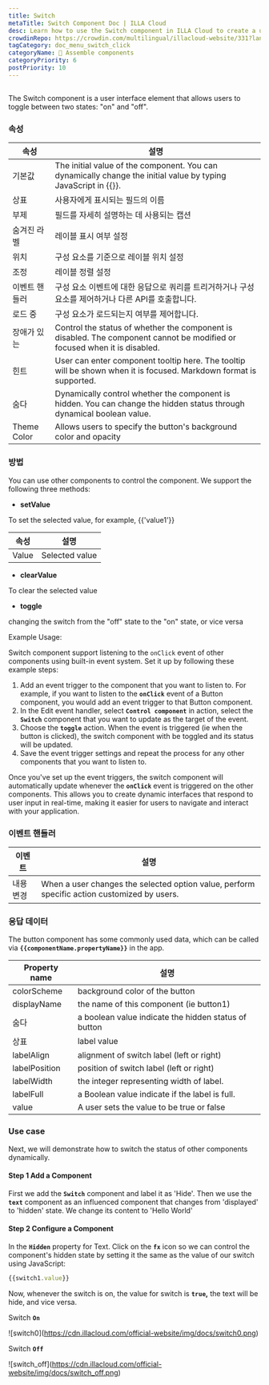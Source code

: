 ```yaml
---
title: Switch
metaTitle: Switch Component Doc | ILLA Cloud
desc: Learn how to use the Switch component in ILLA Cloud to create a user interface that lets users switch between two options. See examples and properties of Switch.
crowdinRepo: https://crowdin.com/multilingual/illacloud-website/331?languages=en&filter=basic&value=0
tagCategory: doc_menu_switch_click
categoryName: 🧬 Assemble components
categoryPriority: 6
postPriority: 10
---
```


## <h2 hidden>What is Switch?</h2>

The Switch component is a user interface element that allows users to toggle between two states: "on" and "off".

### 속성

| 속성          | 설명                                                                                                                        |
| ----------- | ------------------------------------------------------------------------------------------------------------------------- |
| 기본값         | The initial value of the component. You can dynamically change the initial value by typing JavaScript in {{}}.            |
| 상표          | 사용자에게 표시되는 필드의 이름                                                                                                         |
| 부제          | 필드를 자세히 설명하는 데 사용되는 캡션                                                                                                    |
| 숨겨진 라벨      | 레이블 표시 여부 설정                                                                                                              |
| 위치          | 구성 요소를 기준으로 레이블 위치 설정                                                                                                     |
| 조정          | 레이블 정렬 설정                                                                                                                 |
| 이벤트 핸들러     | 구성 요소 이벤트에 대한 응답으로 쿼리를 트리거하거나 구성 요소를 제어하거나 다른 API를 호출합니다.                                                                 |
| 로드 중        | 구성 요소가 로드되는지 여부를 제어합니다.                                                                                                   |
| 장애가 있는      | Control the status of whether the component is disabled. The component cannot be modified or focused when it is disabled. |
| 힌트          | User can enter component tooltip here. The tooltip will be shown when it is focused. Markdown format is supported.        |
| 숨다          | Dynamically control whether the component is hidden. You can change the hidden status through dynamical boolean value.    |
| Theme Color | Allows users to specify the button's background color and opacity                                                         |

### 방법

You can use other components to control the component. We support the following three methods:

-   **setValue**

To set the selected value, for example, {{'value1'}}

| 속성    | 설명             |
| ----- | -------------- |
| Value | Selected value |

-   **clearValue**

To clear the selected value

-   **toggle**

changing the switch from the "off" state to the "on" state, or vice versa

Example Usage:

Switch component support listening to the `onClick` event of other components using built-in event system. Set it up by following these example steps:

1.  Add an event trigger to the component that you want to listen to. For example, if you want to listen to the **`onClick`** event of a Button component, you would add an event trigger to that Button component.
2.  In the Edit event handler, select **`Control component`** in action, select the **`Switch`** component that you want to update as the target of the event.
3.  Choose the **`toggle`** action. When the event is triggered (ie when the button is clicked), the switch component with be toggled and its status will be updated.
4.  Save the event trigger settings and repeat the process for any other components that you want to listen to.

Once you've set up the event triggers, the switch component will automatically update whenever the **`onClick`** event is triggered on the other components. This allows you to create dynamic interfaces that respond to user input in real-time, making it easier for users to navigate and interact with your application.

### 이벤트 핸들러

| 이벤트   | 설명                                                                                          |
| ----- | ------------------------------------------------------------------------------------------- |
| 내용 변경 | When a user changes the selected option value, perform specific action customized by users. |

### 응답 데이터

The button component has some commonly used data, which can be called via **`{{componentName.propertyName}}`** in the app.

| Property name | 설명                                                   |
| ------------- | ---------------------------------------------------- |
| colorScheme   | background color of the button                       |
| displayName   | the name of this component (ie button1)              |
| 숨다            | a boolean value indicate the hidden status of button |
| 상표            | label value                                          |
| labelAlign    | alignment of switch label (left or right)            |
| labelPosition | position of switch label (left or right)             |
| labelWidth    | the integer representing width of label.             |
| labelFull     | a Boolean value indicate if the label is full.       |
| value         | A user sets the value to be true or false            |

### Use case

Next, we will demonstrate how to switch the status of other components dynamically. 

#### Step 1 Add a Component

First we add the **`Switch`** component and label it as 'Hide'. Then we use the **`text`** component as an influenced component that changes from 'displayed' to 'hidden' state. We change its content to 'Hello World' 

#### Step 2 Configure a Component

In the **`Hidden`** property for Text. Click on the **`fx`** icon so we can control the component's hidden state by setting it the same as the value of our switch using JavaScript:

```jsx
{{switch1.value}}
```

Now, whenever the switch is on, the value for switch is **`true`,** the text will be hide, and vice versa.

Switch **`On`** 

![switch0]\(https://cdn.illacloud.com/official-website/img/docs/switch0.png)

Switch **`Off`**

![switch_off]\(https://cdn.illacloud.com/official-website/img/docs/switch_off.png)
